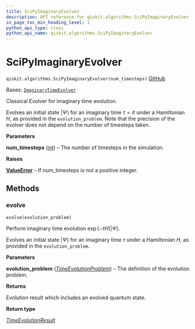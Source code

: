 ```yaml
---
title: SciPyImaginaryEvolver
description: API reference for qiskit.algorithms.SciPyImaginaryEvolver
in_page_toc_min_heading_level: 1
python_api_type: class
python_api_name: qiskit.algorithms.SciPyImaginaryEvolver
---
```


# SciPyImaginaryEvolver

<span id="qiskit.algorithms.SciPyImaginaryEvolver" />

`qiskit.algorithms.SciPyImaginaryEvolver(num_timesteps)` [GitHub](https://github.com/qiskit/qiskit/tree/stable/0.45/qiskit/algorithms/time_evolvers/classical_methods/scipy_imaginary_evolver.py "view source code")

Bases: [`ImaginaryTimeEvolver`](qiskit.algorithms.ImaginaryTimeEvolver "qiskit.algorithms.time_evolvers.imaginary_time_evolver.ImaginaryTimeEvolver")

Classical Evolver for imaginary time evolution.

Evolves an initial state $|\Psi\rangle$ for an imaginary time $\tau = it$ under a Hamiltonian $H$, as provided in the `evolution_problem`. Note that the precision of the evolver does not depend on the number of timesteps taken.

**Parameters**

**num\_timesteps** ([*int*](https://docs.python.org/3/library/functions.html#int "(in Python v3.12)")) – The number of timesteps in the simulation.

**Raises**

[**ValueError**](https://docs.python.org/3/library/exceptions.html#ValueError "(in Python v3.12)") – If num\_timesteps is not a positive integer.

## Methods

### evolve

<span id="qiskit.algorithms.SciPyImaginaryEvolver.evolve" />

`evolve(evolution_problem)`

Perform imaginary time evolution $\exp(-\tau H)|\Psi\rangle$.

Evolves an initial state $|\Psi\rangle$ for an imaginary time $\tau$ under a Hamiltonian $H$, as provided in the `evolution_problem`.

**Parameters**

**evolution\_problem** ([*TimeEvolutionProblem*](qiskit.algorithms.TimeEvolutionProblem "qiskit.algorithms.time_evolvers.time_evolution_problem.TimeEvolutionProblem")) – The definition of the evolution problem.

**Returns**

Evolution result which includes an evolved quantum state.

**Return type**

[*TimeEvolutionResult*](qiskit.algorithms.TimeEvolutionResult "qiskit.algorithms.time_evolvers.time_evolution_result.TimeEvolutionResult")


